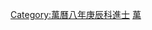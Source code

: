 {{Navbox
|name = 萬曆八年庚辰科殿試金榜
|title = 萬曆八年（[[1580年]]）庚辰科殿試金榜
|titlestyle = background-color:#FFD700;
|image =
|style = width:100%;text-align:center; 
|groupstyle = text-align:center; background-color:#FFD700;
|liststyle = text-align:center;
|state = {{{state<includeonly>|collapsed</includeonly>}}}
|group1 = 第一甲<br>賜進士及第<br>共3名
|list1 = '''[[張懋修]]''' - '''[[蕭良有]]''' - '''[[王庭譔]]'''

|group2 = 第二甲<br>賜進士出身<br>共57名
|list2 = [[董嗣成]] - [[顧憲成]] - [[溫顯|溫　顯]] - [[張泰徵]] - [[李同芳 (萬曆庚辰進士)|李同芳]] - [[王德新]] - [[邵夢弼]] - [[路雲龍]] - [[黃克纘]] - [[陸長庚 (萬曆進士)|陸長庚]]<br>[[姜士昌]] - [[湯日昭]] - [[張敬修 (萬曆進士)|張敬修]] - [[余寅|-{余}-　寅]] - [[張中鴻]] - [[于文熙|-{于}-文熙]] - [[馮時泰]] - [[孫溫如]] - [[葉萬景]] - [[李懋檜]]<br>[[楊同善]] - [[謝文炳 (明朝)|謝文炳]] - [[楊現|楊　現]] - [[袁年|袁　年]] - [[楊于庭|楊-{于}-庭]] - [[葉雲礽]] - [[孟化鯉]] - [[陸汴|陸　汴]] - [[張恒 (萬曆進士)|張　恒]] - [[史邦載]]<br>[[蔣瑞卿]] - [[盧文勳]] - [[錢濬|錢　濬]] - [[張治樞]] - [[閻汝哲]] - [[李芳 (萬曆進士)|李　芳]] - [[黃子美]] - [[徐秉正]] - [[周一鵬]] - [[劉曰桂]]<br>[[徐泰時]] - [[鄒雲鵬]] - [[沈修|沈　修]] - [[彭夢祖]] - [[陳榛|陳　榛]] - [[孟紹慶]] - [[林民悅]] - [[沈一中]] - [[薛士彥]] - [[盧大順]]<br>[[趙壽祖]] - [[王乾亨]] - [[董基|董　基]] - [[尤錫類]] - [[衛一鳳]] - [[蕭良譽]] - [[邵伯悌]]<span style="color: #F7F7F7;"> - －－－ - －－－ - －－－</span>

|group3 = 第三甲<br>賜同進士出身<br>共242名
|list3 = [[魏允中]] - [[吳嶽秀]] - [[鄒龍光]] - [[劉任|劉　任]] - [[林士弘 (萬曆進士)|林士弘]] - [[孫愈賢]] - [[塗時相]] - [[蔡系周]] - [[向東 (萬曆進士)|向　東]] - [[張喬松]]<br>[[褚九皐]] - [[劉如寵]] - [[吳獻臺|吳獻台]] - [[張後甲]] - [[項復弘]] - [[蔡昇 (萬曆進士)|蔡　昇]] - [[楊其休]] - [[張有德]] - [[穆來輔]] - [[王守素]]<br>[[秦大夔]] - [[龍膺|龍　膺]] - [[王嗣美]] - [[錢檟|錢　檟]] - [[李之用]] - [[王道增]] - [[董元學]] - [[吳宗熹]] - [[彭國光]] - [[周友程]]<br>[[苑時葵]] - [[王希曾 (萬曆進士)|王希曾]] - [[徐元 (萬曆進士)|徐　元]] - [[凌嗣音]] - [[閻士選]] - [[劉羽國]] - [[閔世翔]] - [[洪有復]] - [[徐桓|徐　桓]] - [[褚棟|褚　棟]]<br>[[鄧炳|鄧　炳]] - [[李天麟]] - [[李正蒙]] - [[劉卿|劉　卿]] - [[沈子來]] - [[柯挺|柯　挺]] - [[蔡琮|蔡　琮]] - [[文德 (涪州)|文　德]] - [[陳惟芝]] - [[王鑰 (萬曆進士)|王　鑰]]<br>[[徐伸 (萬曆庚辰進士)|徐　伸]] - [[莫揚|莫　揚]] - [[霍從教]] - [[喬因羽]] - [[陳石卿]] - [[汪可受]] - [[高芳|高　芳]] - [[葉隆光]] - [[梁宜生]] - [[史善言]]<br>[[劉應龍 (萬曆進士)|劉應龍]] - [[邢雲路]] - [[劉煥 (萬曆進士)|劉　煥]] - [[李汝相]] - [[胡旦 (萬曆進士)|胡　旦]] - [[陳經濟]] - [[鍾羽正]] - [[劉元霖]] - [[馬維銘]] - [[陸懋龍]]<br>[[江宗棐]] - [[王慎德 (萬曆進士)|王慎德]] - [[高薦 (萬曆進士)|高　薦]] - [[辛志登]] - [[徐自興]] - [[劉汝立 (萬曆庚辰進士)|劉汝立]] - [[饒位|饒　位]] - [[周孔教]] - [[黃紀賢]] - [[謝時泰]]<br>[[吳禮嘉]] - [[周應治]] - [[蔡逢時]] - [[周班爵]] - [[丘汝材]] - [[孫一俊]] - [[王象蒙]] - [[臧懋循]] - [[劉之龍]] - [[邵以仁]]<br>[[游應龍]] - [[袁奎|袁　奎]] - [[李元吉 (萬曆進士)|李元吉]] - [[姜夢龍]] - [[詹思虞]] - [[沈儆焞]] - [[祝大舟]] - [[龔仲慶]] - [[林廷陞]] - [[郭萬里]]<br>[[陳紹功]] - [[柳希點]] - [[孫瑀|孫　瑀]] - [[朱朝聘]] - [[左之宜]] - [[張肇|張　肇]] - [[馮應鳳]] - [[謝吉卿]] - [[王大謨]] - [[馬朝錫]]<br>[[呂一鳳]] - [[謝與思]] - [[胡懋忠]] - [[趙士登]] - [[崔斗瞻]] - [[沈堯中]] - [[張鳴岡]] - [[楊位|楊　位]] - [[江有源]] - [[傅崇明]]<br>[[黃淳|黃　淳]] - [[金銓|金　銓]] - [[陳載春]] - [[萬自約]] - [[黎芳 (万历进士)|黎芳]] - [[章邦翰]] - [[杜縻|杜　縻]] - [[林可成]] - [[許守恩]] - [[高舉_(明朝)|高　舉]]<br>[[車大任]] - [[褚國祥]] - [[董瀾|董　瀾]] - [[孫架|孫　架]] - [[王庭諭]] - [[王麟趾]] - [[鍾化民]] - [[劉學曾]] - [[李士登]] - [[喬璧星]]<br>[[蔡宗周]] - [[但貴元]] - [[項應祥]] - [[張汝蘊]] - [[譚一召]] - [[鄒觀光]] - [[周光復]] - [[余懋中]] - [[李槃 (萬曆進士)|李　槃]] - [[張立愛]]<br>[[李廷謨]] - [[劉以平]] - [[茅崇本]] - [[伍袁萃]] - [[任讓|任　讓]] - [[靳紹謙]] - [[陳映|陳　映]] - [[劉庭蕙]] - [[劉順徵]] - [[吳之佳]]<br>[[張我續]] - [[黃師文]] - [[閔一范]] - [[彭應參]] - [[張鶴鳴 (萬曆庚辰進士)|張鶴鳴]] - [[侯先春]] - [[張廷棟 (萬曆進士)|張廷棟]] - [[黃齊賢 (萬曆進士)|黃齊賢]] - [[盧泮|盧　泮]] - [[鄧啓愚]]<br>[[郝大猷]] - [[于孔兼|-{于}-孔兼]] - [[彭而珩]] - [[蔣春芳]] - [[郝世科]] - [[陳仕行]] - [[吳之龍]] - [[史旌賢]] - [[許弘綱]] - [[賈一鶚]]<br>[[傅履禮]] - [[韓介|韓　介]] - [[葉初春 (萬曆進士)|葉初春]] - [[李大欽]] - [[尹從教]] - [[鹿久徵]] - [[章嘉楨]] - [[孫珫|孫　珫]] - [[凃用賓|-{凃}-用賓]] - [[王明 (萬曆進士)|王　明]]<br>[[朱運昌]] - [[劉日升]] - [[張鉦|張　鉦]] - [[祝致和]] - [[余繼善]] - [[劉泉 (萬曆進士)|劉　泉]] - [[李本固 (萬曆庚辰進士)|李本固]] - [[杜潛 (萬曆進士)|杜　潛]] - [[李上馨]] - [[王應麟 (萬曆進士)|王應麟]]<br>[[謝台卿]] - [[丁懋遜]] - [[王永寧 (萬曆進士)|王永寧]] - [[江應禎]] - [[李登 (萬曆進士)|李　登]] - [[錢士完]] - [[王夢睗]] - [[徐民式]] - [[張大謨]] - [[陳子貞]]<br>[[張棟 (萬曆進士)|張　棟]] - [[孫光祖 (萬曆進士)|孫光祖]] - [[趙岸|趙　岸]] - [[王九德]] - [[李來鳳]] - [[張季思]] - [[王顯仁]] - [[南企仲]] - [[佘鳴化]] - [[郝持|郝　持]]<br>[[王以通]] - [[陳效 (萬曆進士)|陳　效]] - [[羅萬程]] - [[楊鎬|楊　鎬]] - [[王三陽]] - [[唐仲寅]] - [[李汝華]] - [[曾維倫]] - [[盧奇 (萬曆進士)|盧　奇]] - [[王元命]]<br>[[劉庭蘭]] - [[黃櫸|黃　櫸]] - [[周維翰]] - [[王應霖]] - [[陳尚象]] - [[林文英 (明朝)|林文英]] - [[楊東明 (萬曆進士)|楊東明]] - [[黃守謙]] - [[石崑玉]] - [[涂嘉會|-{涂}-嘉會]]<br>[[朱天應]] - [[鄭國柱]]<span style="color: #FFFFFF;"> - －－－ - －－－ - －－－ - －－－ - －－－ - －－－ - －－－ - －－－</span>
|belowstyle = text-align: center; background-color:#FFD700;
|below='''前一科：[[Template:萬曆五年丁丑科殿試金榜|萬曆五年丁丑科]]　'''·'''　後一科：[[Template:萬曆十一年癸未科殿試金榜|萬曆十一年癸未科]]'''<br>'''同科進士：[[Template:萬曆八年庚辰科武會試金榜|萬曆八年庚辰武科]]'''
}}[[Category:萬曆八年庚辰科進士]]
<noinclude>
[[Category:萬曆八年庚辰科進士| ]]
[[Category:明朝进士模板|萬]]
</noinclude>